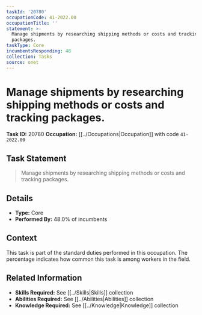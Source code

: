 ```yaml
---
taskId: '20780'
occupationCode: 41-2022.00
occupationTitle: ''
statement: >-
  Manage shipments by researching shipping methods or costs and tracking
  packages.
taskType: Core
incumbentsResponding: 48
collection: Tasks
source: onet
---
```

# Manage shipments by researching shipping methods or costs and tracking packages.

**Task ID:** 20780
**Occupation:** [[../Occupations|Occupation]] with code `41-2022.00`

## Task Statement

> Manage shipments by researching shipping methods or costs and tracking packages.

## Details

- **Type:** Core
- **Performed By:** 48.0% of incumbents

## Context

This task is part of the standard duties performed in this occupation. The percentage indicates how common this task is among workers in the field.

## Related Information

- **Skills Required:** See [[../Skills|Skills]] collection
- **Abilities Required:** See [[../Abilities|Abilities]] collection
- **Knowledge Required:** See [[../Knowledge|Knowledge]] collection
